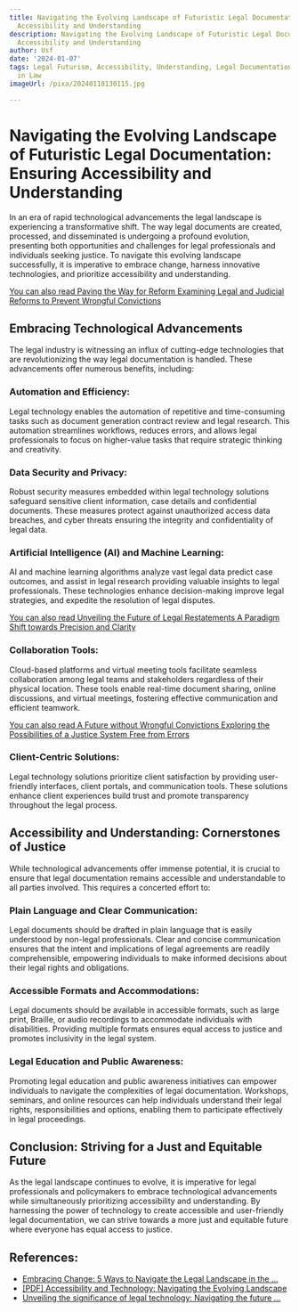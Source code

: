 ```yaml
---
title: Navigating the Evolving Landscape of Futuristic Legal Documentation Ensuring
  Accessibility and Understanding
description: Navigating the Evolving Landscape of Futuristic Legal Documentation Ensuring
  Accessibility and Understanding
author: Usf
date: '2024-01-07'
tags: Legal Futurism, Accessibility, Understanding, Legal Documentation, Technology
  in Law
imageUrl: /pixa/20240118130115.jpg

---
```

#  Navigating the Evolving Landscape of Futuristic Legal Documentation:  Ensuring Accessibility and Understanding

In an era of rapid technological  advancements  the legal landscape is experiencing a transformative shift. The way legal documents are created, processed, and disseminated  is undergoing a profound evolution, presenting both  opportunities and challenges  for legal professionals and  individuals seeking justice. To navigate this evolving landscape successfully, it is imperative to embrace change, harness innovative technologies, and prioritize accessibility and understanding.

[You can also read Paving the Way for Reform Examining Legal and Judicial Reforms to Prevent Wrongful Convictions](Paving%20the%20Way%20for%20Reform%20Examining%20Legal%20and%20Judicial%20Reforms%20to%20Prevent%20Wrongful%20Convictions)


## Embracing Technological Advancements

The legal industry is witnessing an influx of cutting-edge technologies that are  revolutionizing the way legal documentation is handled. These advancements offer numerous benefits, including:

### Automation and  Efficiency:

Legal technology enables the automation of repetitive  and time-consuming tasks such as document generation  contract review and legal research. This automation streamlines workflows, reduces errors, and allows legal professionals to focus on higher-value tasks  that require strategic  thinking and creativity.

### Data Security  and Privacy:

Robust security measures embedded within  legal  technology solutions safeguard sensitive client information, case details and confidential documents. These measures protect against  unauthorized access data breaches, and cyber threats ensuring the integrity and  confidentiality  of legal data.

### Artificial Intelligence (AI) and Machine Learning:

AI  and machine learning algorithms analyze vast legal data predict case outcomes, and assist in legal research providing  valuable insights to legal professionals.  These  technologies enhance decision-making improve legal strategies, and expedite the resolution of legal disputes.

[You can also read Unveiling the Future of Legal Restatements A Paradigm Shift towards Precision and  Clarity](Unveiling%20the%20Future%20of%20Legal%20Restatements%20A%20Paradigm%20Shift%20towards%20Precision%20and%20Clarity)


### Collaboration Tools:

Cloud-based platforms and virtual meeting  tools facilitate seamless collaboration among legal teams and stakeholders regardless of their physical location. These tools enable  real-time document sharing, online discussions, and virtual meetings, fostering effective communication and efficient  teamwork.

[You can  also  read A Future without Wrongful Convictions  Exploring the Possibilities of a Justice System Free from Errors](A%20Future%20without%20Wrongful%20Convictions%20Exploring%20the%20Possibilities%20of%20a%20Justice%20System%20Free%20from%20Errors)


### Client-Centric Solutions:

Legal  technology solutions prioritize client satisfaction by providing  user-friendly interfaces,  client portals, and communication tools. These solutions enhance client experiences build trust and promote transparency throughout the legal process.

## Accessibility and Understanding: Cornerstones  of Justice

While technological  advancements offer immense potential, it is crucial to ensure  that legal documentation remains accessible and  understandable to all parties involved. This  requires a concerted effort to:

### Plain Language and Clear Communication:

Legal  documents should be drafted in plain language that is easily  understood by non-legal professionals. Clear  and concise communication ensures that the intent and implications of legal agreements are readily comprehensible, empowering individuals to make informed decisions about their legal rights and obligations.

### Accessible Formats and  Accommodations:

Legal documents should be available in accessible formats, such as large print, Braille, or audio recordings to  accommodate individuals  with disabilities. Providing multiple formats  ensures equal access to justice and promotes  inclusivity in  the legal system.

### Legal Education and Public Awareness:

Promoting legal education and public awareness initiatives can empower  individuals  to navigate the complexities of legal documentation. Workshops, seminars, and online resources can help individuals understand their legal rights, responsibilities and options, enabling them to participate effectively in legal proceedings.

## Conclusion: Striving for a Just and  Equitable  Future

As the legal landscape continues to evolve, it is imperative for legal professionals and policymakers to embrace technological advancements while simultaneously prioritizing accessibility  and understanding. By harnessing the  power of technology to create accessible and user-friendly  legal documentation, we can strive towards a more just and equitable future where  everyone has equal access to justice.

## References:
- [Embracing Change: 5 Ways to Navigate the Legal Landscape in the ...](https://www.linkedin.com/pulse/embracing-change-5-ways-navigate-legal-landscape-era-griffiths)
- [[PDF] Accessibility and Technology: Navigating the Evolving Landscape](https://www.higheredcompliance.org/wp-content/uploads/2018/10/accessibility-and-technology.pdf)
- [Unveiling the significance of legal technology: Navigating the future ...](https://www.linkedin.com/pulse/unveiling-significance-legal-technology-navigating-future-sesum-tbmse?trk=article-ssr-frontend-pulse_more-articles_related-content-card)
